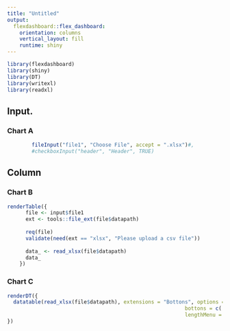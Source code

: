 ```yaml
---
title: "Untitled"
output: 
  flexdashboard::flex_dashboard:
    orientation: columns
    vertical_layout: fill
    runtime: shiny
---
```


```r
library(flexdashboard)
library(shiny)
library(DT)
library(writexl)
library(readxl)
```

Input. {data-width=350}
-----------------------------------------------------------------------

### Chart A

```r

        fileInput("file1", "Choose File", accept = ".xlsx")#,
        #checkboxInput("header", "Header", TRUE)


```

Column {data-width=650}
-----------------------------------------------------------------------

### Chart B

```r
renderTable({
      file <- input$file1
      ext <- tools::file_ext(file$datapath)
      
      req(file)
      validate(need(ext == "xlsx", "Please upload a csv file"))
      
      data_ <- read_xlsx(file$datapath)
      data_
    })
```

### Chart C

```r
renderDT({
  datatable(read_xlsx(file$datapath), extensions = "Bottons", options = list(dom = 'Blfrtip',
                                                          bottons = c('copy', 'csv', 'print'),
                                                          lengthMenu = list(c(10,25,50,-1),c(10, 25, 50, "All"))))
})
```

